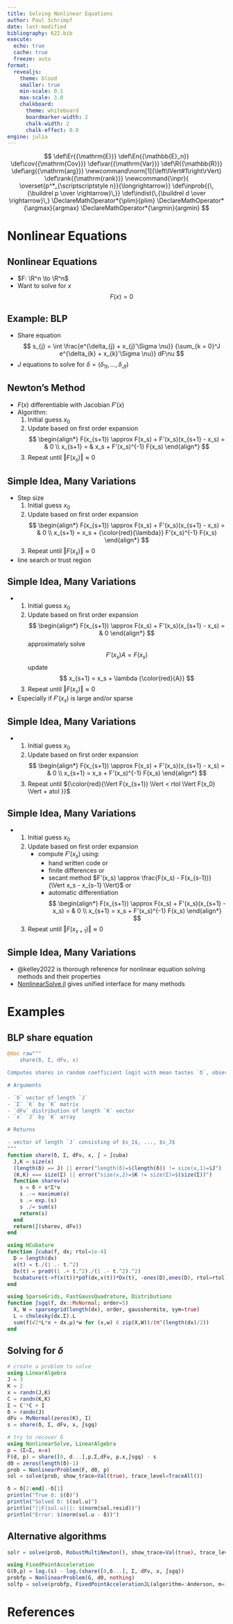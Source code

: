 ```yaml
---
title: Solving Nonlinear Equations
author: Paul Schrimpf
date: last-modified
bibliography: 622.bib
execute:
  echo: true
  cache: true
  freeze: auto
format:
  revealjs:
    theme: blood
    smaller: true
    min-scale: 0.1
    max-scale: 3.0
    chalkboard:
      theme: whiteboard
      boardmarker-width: 2
      chalk-width: 2
      chalk-effect: 0.0
engine: julia
---
```


$$
\def\Er{{\mathrm{E}}}
\def\En{{\mathbb{E}_n}}
\def\cov{{\mathrm{Cov}}}
\def\var{{\mathrm{Var}}}
\def\R{{\mathbb{R}}}
\def\arg{{\mathrm{arg}}}
\newcommand\norm[1]{\left\lVert#1\right\rVert}
\def\rank{{\mathrm{rank}}}
\newcommand{\inpr}{ \overset{p^*_{\scriptscriptstyle n}}{\longrightarrow}}
\def\inprob{{\,{\buildrel p \over \rightarrow}\,}}
\def\indist{\,{\buildrel d \over \rightarrow}\,}
\DeclareMathOperator*{\plim}{plim}
\DeclareMathOperator*{\argmax}{argmax}
\DeclareMathOperator*{\argmin}{argmin}
$$

# Nonlinear Equations

## Nonlinear Equations

- $F: \R^n \to \R^n$
- Want to solve for $x$
$$
F(x) = 0
$$


## Example: BLP

- Share equation
$$
s_{j} = \int \frac{e^{\delta_{j} + x_{j}'\Sigma \nu}} {\sum_{k = 0}^J e^{\delta_{k} + x_{k}'\Sigma \nu}} dF\nu
$$
- $J$ equations to solve for $\delta = (\delta_{1t}, ..., \delta_{Jt})$

## Newton's Method

- $F(x)$ differentiable with Jacobian $F'(x)$
- Algorithm:
  1. Initial guess $x_0$
  2. Update based on first order expansion
  $$
  \begin{align*}
  F(x_{s+1}) \approx F(x_s) + F'(x_s)(x_{s+1} - x_s) = & 0 \\
  x_{s+1} = & x_s + F'(x_s)^{-1} F(x_s)
  \end{align*}
  $$
  3. Repeat until $\Vert F(x_s) \Vert \approx 0$

## Simple Idea, Many Variations

- Step size
  1. Initial guess $x_0$
  2. Update based on first order expansion
  $$
  \begin{align*}
  F(x_{s+1}) \approx F(x_s) + F'(x_s)(x_{s+1} - x_s) = & 0 \\
  x_{s+1} = x_s + {\color{red}{\lambda}} F'(x_s)^{-1} F(x_s)
  \end{align*}
  $$
  3. Repeat until $\Vert F(x_s) \Vert \approx 0$

- line search or trust region

## Simple Idea, Many Variations

-
  1. Initial guess $x_0$
  2. Update based on first order expansion
  $$
  \begin{align*}
  F(x_{s+1}) \approx F(x_s) + F'(x_s)(x_{s+1} - x_s) = & 0
  \end{align*}
  $$
  approximately solve
  $$
  F'(x_s) A = F(x_s)
  $$
  update
  $$
  x_{s+1} = x_s + \lambda {\color{red}{A}}
  $$
  3. Repeat until $\Vert F(x_s) \Vert \approx 0$

- Especially if $F'(x_s)$ is large and/or sparse

## Simple Idea, Many Variations

-
  1. Initial guess $x_0$
  2. Update based on first order expansion
  $$
  \begin{align*}
  F(x_{s+1}) \approx F(x_s) + F'(x_s)(x_{s+1} - x_s) = & 0 \\
  x_{s+1} = x_s + F'(x_s)^{-1} F(x_s)
  \end{align*}
  $$
  3. Repeat until ${\color{red}{\Vert F(x_{s+1}) \Vert < rtol \Vert
      F(x_0) \Vert + atol }}$

## Simple Idea, Many Variations

-
  1. Initial guess $x_0$
  2. Update based on first order expansion
     - compute $F'(x_s)$ using:
       - hand written code or
       - finite differences or
       - secant method $F'(x_s) \approx \frac{F(x_s) - F(x_{s-1})}{\Vert x_s - x_{s-1} \Vert}$ or
       - automatic differentiation
  $$
  \begin{align*}
  F(x_{s+1}) \approx F(x_s) + F'(x_s)(x_{s+1} - x_s) = & 0 \\
  x_{s+1} = x_s + F'(x_s)^{-1} F(x_s)
  \end{align*}
  $$
  3. Repeat until $\Vert F(x_{s+1}) \Vert \approx 0$

## Simple Idea, Many Variations

- @kelley2022 is thorough reference for nonlinear equation solving methods and their properties
- [NonlinearSolve.jl](https://docs.sciml.ai/NonlinearSolve/stable/) gives unified interface for many methods

# Examples

## BLP share equation

```julia
@doc raw"""
    share(δ, Σ, dFν, x)

Computes shares in random coefficient logit with mean tastes `δ`, observed characteristics `x`, unobserved taste distribution `dFν`, and taste covariances `Σ`.

# Arguments

- `δ` vector of length `J`
- `Σ` `K` by `K` matrix
- `dFν` distribution of length `K` vector
- `x` `J` by `K` array

# Returns

- vector of length `J` consisting of $s_1$, ..., $s_J$
"""
function share(δ, Σ, dFν, x, ∫ = ∫cuba)
  J,K = size(x)
  (length(δ) == J) || error("length(δ)=$(length(δ)) != size(x,1)=$J")
  (K,K) === size(Σ) || error("size(x,2)=$K != size(Σ)=$(size(Σ))")
  function shareν(ν)
    s = δ + x*Σ*ν
    s .-= maximum(s)
    s .= exp.(s)
    s ./= sum(s)
    return(s)
  end
  return(∫(shareν, dFν))
end

using HCubature
function ∫cuba(f, dx; rtol=1e-4)
  D = length(dx)
  x(t) = t./(1 .- t.^2)
  Dx(t) = prod((1 .+ t.^2)./(1 .- t.^2).^2)
  hcubature(t->f(x(t))*pdf(dx,x(t))*Dx(t), -ones(D),ones(D), rtol=rtol)[1]
end

using SparseGrids, FastGaussQuadrature, Distributions
function ∫sgq(f, dx::MvNormal; order=5)
  X, W = sparsegrid(length(dx), order, gausshermite, sym=true)
  L = cholesky(dx.Σ).L
  sum(f(√2*L*x + dx.μ)*w for (x,w) ∈ zip(X,W))/(π^(length(dx)/2))
end
```

## Solving for $\delta$

```julia
# create a problem to solve
using LinearAlgebra
J = 3
K = 2
x = randn(J,K)
C = randn(K,K)
Σ = C'*C + I
δ = randn(J)
dFν = MvNormal(zeros(K), I)
s = share(δ, Σ, dFν, x, ∫sgq)

# try to recover δ
using NonlinearSolve, LinearAlgebra
p = (Σ=Σ, x=x)
F(d, p) = share([0, d...],p.Σ,dFν, p.x,∫sgq) - s
d0 = zeros(length(δ)-1)
prob = NonlinearProblem(F, d0, p)
sol = solve(prob, show_trace=Val(true), trace_level=TraceAll())

δ = δ[2:end].-δ[1]
println("True δ: $(δ)")
println("Solved δ: $(sol.u)")
println("||F(sol.u)||: $(norm(sol.resid))")
println("Error: $(norm(sol.u - δ))")
```

## Alternative algorithms

```julia
solr = solve(prob, RobustMultiNewton(), show_trace=Val(true), trace_level=TraceAll())
```

```julia
using FixedPointAcceleration
G(δ,p) = log.(s) - log.(share([0,δ...], Σ, dFν, x, ∫sgq))
probfp = NonlinearProblem(G, d0, nothing)
solfp = solve(probfp, FixedPointAccelerationJL(algorithm=:Anderson, m=1) )
```


# References
